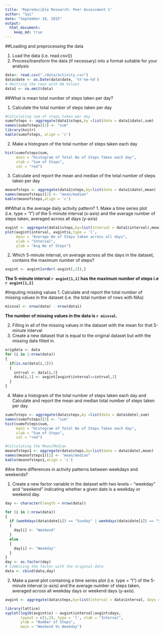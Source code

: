 ```yaml
---
title: 'Reproducible Research: Peer Assessment 1'
author: "Sai"
date: "September 18, 2015"
output: 
  html_document:
    keep_md: true
---
```


##Loading and preprocessing the data

1. Load the data (i.e. read.csv())
2. Process/transform the data (if necessary) into a format suitable for your analysis

```r
data<- read.csv("./data/activity.csv")
data$date <- as.Date(data$date, '%Y-%m-%d')
# Omitting the rows with NA Values
data1 <- na.omit(data)
```

##What is mean total number of steps taken per day?

1. Calculate the total number of steps taken per day
```r
#Calculating sum of steps taken per day
sumofsteps <- aggregate(data1$steps,by =list(date = data1$date),sum)
names(sumofsteps)[2] <- "sum"
library(knitr)
kable(sumofsteps, align = 'c')
```

2. Make a histogram of the total number of steps taken each day
```r
hist(sumofsteps$sum,
     main = "Histogram of Total No of Steps Taken each day",
     xlab = "Sum of Steps",
     col = "red")
```

3. Calculate and report the mean and median of the total number of steps taken per day
```r
meanofsteps <- aggregate(data1$steps,by=list(date = data1$date),mean)
names(meanofsteps)[2] <- "mean/median"
kable(meanofsteps,align = 'c')
```

##What is the average daily activity pattern?
1. Make a time series plot (i.e. type = "l") of the 5-minute interval (x-axis) and the average number of steps taken, averaged across all days (y-axis)

```r
avgint <- aggregate(data1$steps,by=list(interval = data1$interval),mean)
plot(avgint$interval, avgint$x,type = 'l',
     main = "Average No of Steps taken across all days",
     xlab = "Interval",
     ylab = "Avg No of Steps")
```
2. Which 5-minute interval, on average across all the days in the dataset, contains the maximum number of steps?
```r
avgint <- avgint[order(-avgint[,2]),]
```
**The 5-minute interval `r avgint[1,1]` has the maximum number of steps i.e `r avgint[1,2]`**

#Imputing missing values
1. Calculate and report the total number of missing values in the dataset (i.e. the total number of rows with NAs)
```r
missval <- nrow(data) - nrow(data1)
```

**The number of missing values in the data is `r missval`.**

2. Filling in all of the missing values in the dataset with the mean for that 5-minute interval
3. Create a new dataset that is equal to the original dataset but with the missing data filled in.

```r
origdata <- data
for (i in 1:nrow(data))
{
  if(is.na(data[i,1]))
  {
    intrval <- data[i,3]
    data[i,1] <- avgint[avgint$interval==intrval,2]
  }
}
```

4. Make a histogram of the total number of steps taken each day and Calculate and report the mean and median total number of steps taken per day.

```r
sumofsteps <- aggregate(data$steps,by =list(date = data$date),sum)
names(sumofsteps)[2] <- "sum"
hist(sumofsteps$sum,
     main = "Histogram of Total No of Steps Taken each day",
     xlab = "Sum of Steps",
     col = "red")
```

```r
#Calculating the Mean/Median
meanofsteps1 <- aggregate(data$steps,by=list(date = data$date),mean)
names(meanofsteps1)[2] <- "mean/median"
kable(meanofsteps1,align = 'c')
```

#Are there differences in activity patterns between weekdays and weekends?

1. Create a new factor variable in the dataset with two levels – “weekday” and “weekend” indicating whether a given date is a weekday or weekend day.

```r
day <- character(length = nrow(data))

for (i in 1:nrow(data))
{
  if (weekdays(data$date[i]) == "Sunday" | weekdays(data$date[i]) == "Saturday")
  {
    day[i] <- "Weekend"
  }
  else
  {
    day[i] <- "Weekday"
  }
}
day <- as.factor(day)
# Combining the factor with the original data
data <- cbind(data,day)
```

2. Make a panel plot containing a time series plot (i.e. type = "l") of the 5-minute interval (x-axis) and the average number of steps taken, averaged across all weekday days or weekend days (y-axis).
```r
avgint <- aggregate(data$steps,by=list(interval = data$interval, days = data$day),mean)

library(lattice)
xyplot(log10(avgint$x) ~ avgint$interval|avgint$days,
       layout = c(1,2), type = 'l', xlab = "Interval",
       ylab = "Number of Steps",
       main = "Weekend Vs Weekday")
```










